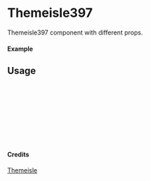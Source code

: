 
<Meta of={Themeisle397} title="Themeisle/Themeisle397" />

# Themeisle397

Themeisle397 component with different props.

#### Example

<Canvas of={Themeisle397.Primary} />

## Usage

```ts
import { Themeisle397 } from "yadl-ui";

const Example = () => {
  return (
      <Themeisle397 />
  );
};

export default Example;
```

#### Credits
[Themeisle](https://themeisle.com/illustrations/)

